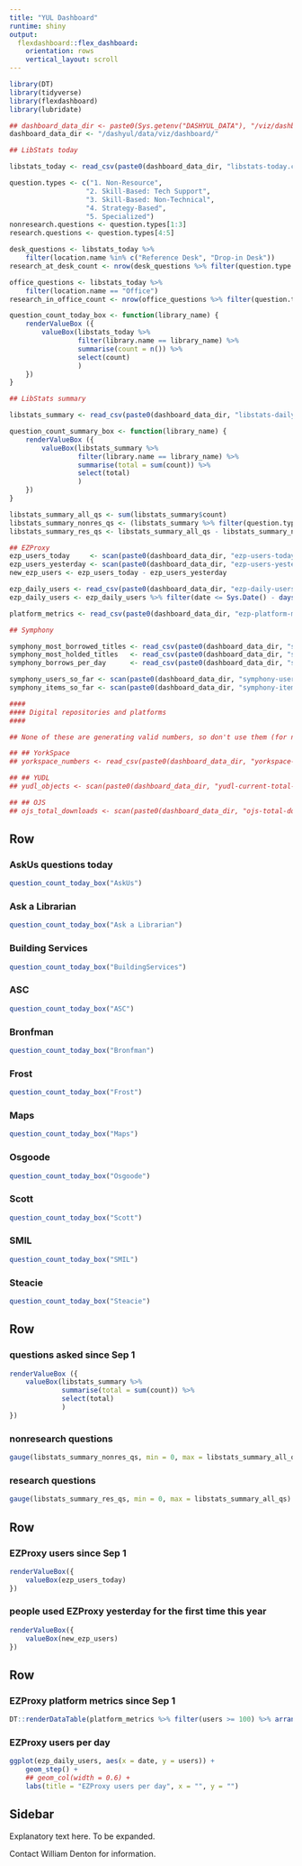 ```yaml
---
title: "YUL Dashboard"
runtime: shiny
output:
  flexdashboard::flex_dashboard:
    orientation: rows
    vertical_layout: scroll
---
```


```r
library(DT)
library(tidyverse)
library(flexdashboard)
library(lubridate)

## dashboard_data_dir <- paste0(Sys.getenv("DASHYUL_DATA"), "/viz/dashboard/")
dashboard_data_dir <- "/dashyul/data/viz/dashboard/"

## LibStats today

libstats_today <- read_csv(paste0(dashboard_data_dir, "libstats-today.csv"))

question.types <- c("1. Non-Resource",
                   "2. Skill-Based: Tech Support",
                   "3. Skill-Based: Non-Technical",
                   "4. Strategy-Based",
                   "5. Specialized")
nonresearch.questions <- question.types[1:3]
research.questions <- question.types[4:5]

desk_questions <- libstats_today %>%
    filter(location.name %in% c("Reference Desk", "Drop-in Desk"))
research_at_desk_count <- nrow(desk_questions %>% filter(question.type %in% research.questions))

office_questions <- libstats_today %>%
    filter(location.name == "Office")
research_in_office_count <- nrow(office_questions %>% filter(question.type %in% research.questions))

question_count_today_box <- function(library_name) {
    renderValueBox ({
        valueBox(libstats_today %>%
                 filter(library.name == library_name) %>%
                 summarise(count = n()) %>%
                 select(count)
                 )
    })
}

## LibStats summary

libstats_summary <- read_csv(paste0(dashboard_data_dir, "libstats-daily-summary.csv"))

question_count_summary_box <- function(library_name) {
    renderValueBox ({
        valueBox(libstats_summary %>%
                 filter(library.name == library_name) %>%
                 summarise(total = sum(count)) %>%
                 select(total)
                 )
    })
}

libstats_summary_all_qs <- sum(libstats_summary$count)
libstats_summary_nonres_qs <- (libstats_summary %>% filter(question.type %in% nonresearch.questions))$count %>% sum
libstats_summary_res_qs <- libstats_summary_all_qs - libstats_summary_nonres_qs

## EZProxy
ezp_users_today     <- scan(paste0(dashboard_data_dir, "ezp-users-today.txt"))
ezp_users_yesterday <- scan(paste0(dashboard_data_dir, "ezp-users-yesterday.txt"))
new_ezp_users <- ezp_users_today - ezp_users_yesterday

ezp_daily_users <- read_csv(paste0(dashboard_data_dir, "ezp-daily-users.csv"))
ezp_daily_users <- ezp_daily_users %>% filter(date <= Sys.Date() - days(1)) ## Drop the partial today

platform_metrics <- read_csv(paste0(dashboard_data_dir, "ezp-platform-metrics.csv"))

## Symphony

symphony_most_borrowed_titles <- read_csv(paste0(dashboard_data_dir, "symphony-most-borrowed-titles.csv"))
symphony_most_holded_titles   <- read_csv(paste0(dashboard_data_dir, "symphony-most-holded-titles.csv"))
symphony_borrows_per_day      <- read_csv(paste0(dashboard_data_dir, "symphony-borrows-per-day.csv"))

symphony_users_so_far <- scan(paste0(dashboard_data_dir, "symphony-users-so-far.txt"))
symphony_items_so_far <- scan(paste0(dashboard_data_dir, "symphony-items-so-far.txt"))

####
#### Digital repositories and platforms
####

## None of these are generating valid numbers, so don't use them (for now).

## ## YorkSpace
## yorkspace_numbers <- read_csv(paste0(dashboard_data_dir, "yorkspace-numbers.csv"))

## ## YUDL
## yudl_objects <- scan(paste0(dashboard_data_dir, "yudl-current-total-objects.txt"))

## ## OJS
## ojs_total_downloads <- scan(paste0(dashboard_data_dir, "ojs-total-downloads.txt"))

```

Row
-------------------------------------


### AskUs questions today

```r
question_count_today_box("AskUs")
```

### Ask a Librarian

```r
question_count_today_box("Ask a Librarian")
```

### Building Services

```r
question_count_today_box("BuildingServices")
```

### ASC

```r
question_count_today_box("ASC")
```

### Bronfman

```r
question_count_today_box("Bronfman")
```

### Frost

```r
question_count_today_box("Frost")
```

### Maps

```r
question_count_today_box("Maps")
```

### Osgoode

```r
question_count_today_box("Osgoode")
```

### Scott

```r
question_count_today_box("Scott")
```

### SMIL

```r
question_count_today_box("SMIL")
```

### Steacie

```r
question_count_today_box("Steacie")
```

Row
-------------------------------------

### questions asked since Sep 1

```r
renderValueBox ({
    valueBox(libstats_summary %>%
             summarise(total = sum(count)) %>%
             select(total)
             )
})
```

### nonresearch questions

```r
gauge(libstats_summary_nonres_qs, min = 0, max = libstats_summary_all_qs)
```

### research questions

```r
gauge(libstats_summary_res_qs, min = 0, max = libstats_summary_all_qs)
```

Row
-------------------------------------

### EZProxy users since Sep 1

```r
renderValueBox({
    valueBox(ezp_users_today)
})
```

### people used EZProxy yesterday for the first time this year

```r
renderValueBox({
    valueBox(new_ezp_users)
})
```

<!--

### people have borrowed something since Sep 1

```r
renderValueBox({
    valueBox(symphony_users_so_far)
 })
 ```

### items borrowed so far

```r
renderValueBox({
    valueBox(symphony_items_so_far)
 })
 ```

-->

<!-- ### checkouts of those items

```r
renderValueBox({
    valueBox(c(27342))
})
```
-->

<!-- Row
-------------------------------------

### YorkSpace items added since Sep 1 2016

```r
renderValueBox({
    valueBox(yorkspace_numbers$items_added)
})
```

### YorkSpace downloads since Sep 1 2016

```r
renderValueBox({
    valueBox(yorkspace_numbers$author_downloads)
})
```

### OJS downloads since Sep 1 2016

```r
renderValueBox({
    valueBox(ojs_total_downloads)
})
```

### YUDL objects

```r
renderValueBox({
    valueBox(yudl_objects)
})
```
-->

Row
-------------------------------------

### EZProxy platform metrics since Sep 1

```r
DT::renderDataTable(platform_metrics %>% filter(users >= 100) %>% arrange(desc(users)), rownames = FALSE)
```

### EZProxy users per day

```r
ggplot(ezp_daily_users, aes(x = date, y = users)) +
    geom_step() +
    ## geom_col(width = 0.6) +
    labs(title = "EZProxy users per day", x = "", y = "")
```

<!--

Row
-------------------------------------

### Symphony: most borrowed since Sep 1

```r
DT::renderDataTable(symphony_most_borrowed_titles %>% filter(borrows >= 5) %>%
                    arrange(desc(borrows)),
                    escape = FALSE,
                    rownames = FALSE
                    )
```

### Symphony: items borrowed per day (not including accessories)

```r
ggplot(symphony_borrows_per_day, aes(x = date, y = borrows)) +
    ## geom_step() +
    geom_col(width = 0.6) +
    labs(title = "Items borrowed per day", x = "", y = "")
```

-->

Sidebar {.sidebar}
-------------------------------------
Explanatory text here.  To be expanded.

Contact William Denton for information.

